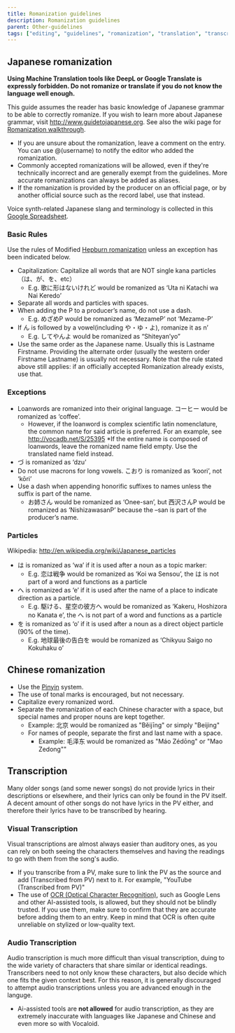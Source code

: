 ---
title: Romanization guidelines
description: Romanization guidelines
parent: Other-guidelines
tags: ["editing", "guidelines", "romanization", "translation", "transcription", "documentation", "vocadb"]
---

## Japanese romanization

**Using Machine Translation tools like DeepL or Google Translate is expressly forbidden. Do not romanize or translate if you do not know the language well enough.**

This guide assumes the reader has basic knowledge of Japanese grammar to be able to correctly romanize. If you wish to learn more about Japanese grammar, visit http://www.guidetojapanese.org. See also the wiki page for [Romanization walkthrough](/docs/other-guidelines/romanization-walkthrough).

* If you are unsure about the romanization, leave a comment on the entry. You can use @(username) to notify the editor who added the romanization.
* Commonly accepted romanizations will be allowed, even if they're technically incorrect and are generally exempt from the guidelines. More accurate romanizations can always be added as aliases.
* If the romanization is provided by the producer on an official page, or by another official source such as the record label, use that instead.

Voice synth-related Japanese slang and terminology is collected in this [Google Spreadsheet](https://docs.google.com/spreadsheets/d/1h7KGUnq8WUJ87L7IgPxaTMvhNZ7npeSoseOJZmh8PoM/).

### Basic Rules

Use the rules of Modified [Hepburn romanization](http://en.wikipedia.org/wiki/Hepburn_romanization) unless an exception has been indicated below.

* Capitalization: Capitalize all words that are NOT single kana particles（は、が、を、etc）
    * E.g. 歌に形はないけれど would be romanized as ‘Uta ni Katachi wa Nai Keredo’
* Separate all words and particles with spaces.
* When adding the P to a producer’s name, do not use a dash.
    * E.g. めざめP  would be romanized as ‘MezameP’ not ‘Mezame-P’
* If ん is followed by a vowel(including や・ゆ・よ), romanize it as n’
    * E.g. してやんよ would be romanized as “Shiteyan’yo”
* Use the same order as the Japanese name. Usually this is Lastname Firstname. Providing the alternate order (usually the western order Firstname Lastname) is usually not necessary. Note that the rule stated above still applies: if an officially accepted Romanization already exists, use that.

### Exceptions

* Loanwords are romanized into their original language. コーヒー would be romanized as ‘coffee’.
    * However, if the loanword is complex scientific latin nomenclature, the common name for said article is preferred. For an example, see http://vocadb.net/S/25395
    *If the entire name is composed of loanwords, leave the romanized name field empty. Use the translated name field instead.
* づ is romanized as ‘dzu’
* Do not use macrons for long vowels. こおり is romanized as ‘koori’, not ‘kōri’
* Use a dash when appending honorific suffixes to names unless the suffix is part of the name.
    * お姉さん would be romanized as ‘Onee-san’, but 西沢さんP would be romanized as ‘NishizawasanP’ because the –san is part of the producer’s name.

### Particles

Wikipedia: http://en.wikipedia.org/wiki/Japanese_particles

* は is romanized as ‘wa’ if it is used after a noun as a topic marker:
    * E.g. 恋は戦争 would be romanized as ‘Koi wa Sensou’, the は is not part of a word and functions as a particle
* へ is romanized as ‘e’ if it is used after the name of a place to indicate direction as a particle.
    * E.g. 駆ける、星空の彼方へ would be romanized as ‘Kakeru, Hoshizora no Kanata e’, the へ is not part of a word and functions as a particle
* を is romanized as ‘o’ if it is used after a noun as a direct object particle (90% of the time).
    * E.g. 地球最後の告白を would be romanized as ‘Chikyuu Saigo no Kokuhaku o’

## Chinese romanization

* Use the [Pinyin](http://en.wikipedia.org/wiki/Pinyin) system.
* The use of tonal marks is encouraged, but not necessary.
* Capitalize every romanized word.
* Separate the romanization of each Chinese character with a space, but special names and proper nouns are kept together.
    * Example: 北京 would be romanized as "Běijīng" or simply "Beijing"
    * For names of people, separate the first and last name with a space.
        * Example: 毛泽东 would be romanized as "Máo Zédōng" or "Mao Zedong""

## Transcription

Many older songs (and some newer songs) do not provide lyrics in their descriptions or elsewhere, and their lyrics can only be found in the PV itself. A decent amount of other songs do not have lyrics in the PV either, and therefore their lyrics have to be transcribed by hearing. 

### Visual Transcription

Visual transcriptions are almost always easier than auditory ones, as you can rely on both seeing the characters themselves and having the readings to go with them from the song's audio. 

* If you transcribe from a PV, make sure to link the PV as the source and add (Transcribed from PV) next to it. For example, "YouTube (Transcribed from PV)"
* The use of [OCR (Optical Character Recognition)](https://en.wikipedia.org/wiki/Optical_character_recognition), such as Google Lens and other AI-assisted tools, is allowed, but they should not be blindly trusted. If you use them, make sure to confirm that they are accurate before adding them to an entry. Keep in mind that OCR is often quite unreliable on stylized or low-quality text.


### Audio Transcription

Audio transcription is much more difficult than visual transcription, duing to the wide variety of characters that share similar or identical readings. Transcribers need to not only know these characters, but also decide which one fits the given context best. For this reason, it is generally discouraged to attempt audio transcriptions unless you are advanced enough in the languge. 

* Ai-assisted tools are **not allowed** for audio transcription, as they are extremely inaccurate with languages like Japanese and Chinese and even more so with Vocaloid.
